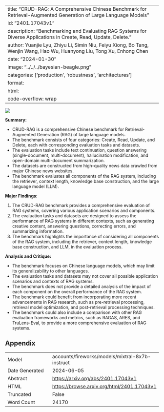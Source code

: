 
---
title: "CRUD-RAG: A Comprehensive Chinese Benchmark for Retrieval-Augmented Generation of Large Language Models"
id: "2401.17043v1"
description: "Benchmarking and Evaluating RAG Systems for Diverse Applications in Create, Read, Update, Delete."
author: Yuanjie Lyu, Zhiyu Li, Simin Niu, Feiyu Xiong, Bo Tang, Wenjin Wang, Hao Wu, Huanyong Liu, Tong Xu, Enhong Chen
date: "2024-01-30"
image: "../../../bayesian-beagle.png"
categories: ['production', 'robustness', 'architectures']
format:
  html:
    code-overflow: wrap
---

![](../../../bayesian-beagle.png)

**Summary:**

* CRUD-RAG is a comprehensive Chinese benchmark for Retrieval-Augmented Generation (RAG) of large language models.
* The benchmark consists of four categories: Create, Read, Update, and Delete, each with corresponding evaluation tasks and datasets.
* The evaluation tasks include text continuation, question answering (single-document, multi-document), hallucination modification, and open-domain multi-document summarization.
* The datasets are constructed from high-quality news data crawled from major Chinese news websites.
* The benchmark evaluates all components of the RAG system, including the retriever, context length, knowledge base construction, and the large language model (LLM).

**Major Findings:**

1. The CRUD-RAG benchmark provides a comprehensive evaluation of RAG systems, covering various application scenarios and components.
2. The evaluation tasks and datasets are designed to assess the performance of RAG systems in different contexts, such as generating creative content, answering questions, correcting errors, and summarizing information.
3. The benchmark highlights the importance of considering all components of the RAG system, including the retriever, context length, knowledge base construction, and LLM, in the evaluation process.

**Analysis and Critique:**

* The benchmark focuses on Chinese language models, which may limit its generalizability to other languages.
* The evaluation tasks and datasets may not cover all possible application scenarios and contexts of RAG systems.
* The benchmark does not provide a detailed analysis of the impact of each component on the overall performance of the RAG system.
* The benchmark could benefit from incorporating more recent advancements in RAG research, such as pre-retrieval processing, retrieval model optimization, and post-retrieval processing techniques.
* The benchmark could also include a comparison with other RAG evaluation frameworks and metrics, such as RAGAS, ARES, and TruLens-Eval, to provide a more comprehensive evaluation of RAG systems.

## Appendix

|          |          |
|----------|----------|
| Model     | accounts/fireworks/models/mixtral-8x7b-instruct       |
| Date Generated     | 2024-06-05       |
| Abstract | [https://arxiv.org/abs/2401.17043v1](https://arxiv.org/abs/2401.17043v1)        |
| HTML     | [https://browse.arxiv.org/html/2401.17043v1](https://browse.arxiv.org/html/2401.17043v1)       |
| Truncated       | False       |
| Word Count       | 24170       |